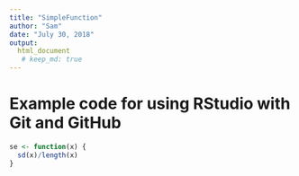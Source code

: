 ```yaml
--- 
title: "SimpleFunction"
author: "Sam"
date: "July 30, 2018"
output: 
  html_document
   # keep_md: true
---
```


# Example code for using RStudio with Git and GitHub
```r
se <- function(x) {
  sd(x)/length(x)
}
```

